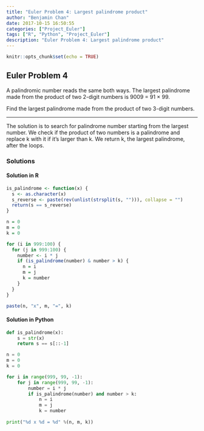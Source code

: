 ```yaml
---
title: "Euler Problem 4: Largest palindrome product"
author: "Benjamin Chan"
date: 2017-10-15 16:50:55
categories: ["Project_Euler"]
tags: ["R", "Python", "Project_Euler"]
description: "Euler Problem 4: Largest palindrome product"
---
```


```r
knitr::opts_chunk$set(echo = TRUE)
```

## Euler Problem 4

A palindromic number reads the same both ways. The largest palindrome made from the product of two 2-digit numbers is 9009 = 91 × 99. 

Find the largest palindrome made from the product of two 3-digit numbers.

---

The solution is to search for palindrome number starting from the largest number. We check if the product of two numbers is a palindrome and replace k with it if it's larger than k. We return k, the largest palindrome, after the loops.

### Solutions

#### Solution in R
```r
is_palindrome <- function(x) {
  s <- as.character(x)
  s_reverse <- paste(rev(unlist(strsplit(s, ""))), collapse = "")
  return(s == s_reverse)
}

n = 0
m = 0
k = 0

for (i in 999:100) {
  for (j in 999:100) {
    number <- i * j
    if (is_palindrome(number) & number > k) {
      n = i
      m = j
      k = number
    }
  }
}

paste(n, "x", m, "=", k)
```

#### Solution in Python
```python
def is_palindrome(x):
    s = str(x)
    return s == s[::-1]

n = 0
m = 0
k = 0

for i in range(999, 99, -1):
    for j in range(999, 99, -1):
        number = i * j
        if is_palindrome(number) and number > k:
            n = i
            m = j
            k = number
        
print("%d x %d = %d" %(n, m, k))
```